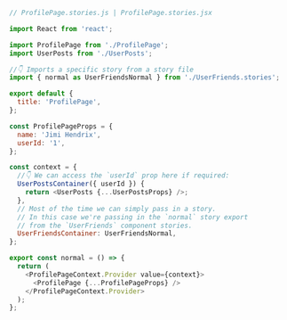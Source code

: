 ```js
// ProfilePage.stories.js | ProfilePage.stories.jsx

import React from 'react';

import ProfilePage from './ProfilePage';
import UserPosts from './UserPosts';

//👇 Imports a specific story from a story file
import { normal as UserFriendsNormal } from './UserFriends.stories';

export default {
  title: 'ProfilePage',
};

const ProfilePageProps = {
  name: 'Jimi Hendrix',
  userId: '1',
};

const context = {
  //👇 We can access the `userId` prop here if required:
  UserPostsContainer({ userId }) {
    return <UserPosts {...UserPostsProps} />;
  },
  // Most of the time we can simply pass in a story.
  // In this case we're passing in the `normal` story export
  // from the `UserFriends` component stories.
  UserFriendsContainer: UserFriendsNormal,
};

export const normal = () => {
  return (
    <ProfilePageContext.Provider value={context}>
      <ProfilePage {...ProfilePageProps} />
    </ProfilePageContext.Provider>
  );
};
```